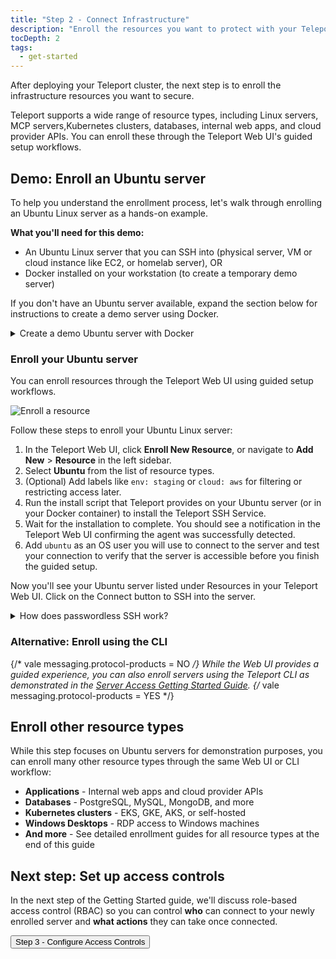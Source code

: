 ```yaml
---
title: "Step 2 - Connect Infrastructure"
description: "Enroll the resources you want to protect with your Teleport cluster."
tocDepth: 2
tags:
  - get-started
---
```



After deploying your Teleport cluster, the next step is to enroll the infrastructure resources you want to secure.

Teleport supports a wide range of resource types, including Linux servers, MCP servers,Kubernetes clusters, databases, internal web apps, and cloud provider APIs. You can enroll these through the Teleport Web UI's guided setup workflows.

## Demo: Enroll an Ubuntu server

To help you understand the enrollment process, let's walk through enrolling an Ubuntu Linux server as a hands-on example.

**What you'll need for this demo:**

- An Ubuntu Linux server that you can SSH into (physical server, VM or cloud instance like EC2, or homelab server), OR
- Docker installed on your workstation (to create a temporary demo server)

If you don't have an Ubuntu server available, expand the section below for instructions to create a demo server using Docker.

<details>
  <summary>Create a demo Ubuntu server with Docker</summary>

  To follow along with this guide, you can spin up a new Ubuntu server using Docker:

1. Open a terminal on your workstation.

1. Start a Docker container to create a server that you can enroll as a resource in your Teleport cluster:

   ```code
   $ docker run --interactive --tty ubuntu:24.04 /bin/bash
   ```

   This command starts a new shell session in a container running Ubuntu 24.04.

1. Run the following command to install `curl` and `telnet`:

   ```code
   $ apt update && apt install -y curl telnet
   ```

   The Teleport installation script requires both `curl` and `telnet` to be installed.

1. Create an alias for `sudo` since it's not installed on the Docker container:

   ```code
   $ alias sudo=""
   ```

   The Teleport installation script uses `sudo`, so this alias allows the script to run without errors.

   Keep this shell open. You'll use it in the next steps.

</details>

### Enroll your Ubuntu server

You can enroll resources through the Teleport Web UI using guided setup workflows.

![Enroll a resource](../../img/get-started/get-started-enroll-resources@2x.png)

Follow these steps to enroll your Ubuntu Linux server:

1. In the Teleport Web UI, click **Enroll New Resource**, or navigate to **Add New** > **Resource** in the left sidebar.
2. Select **Ubuntu** from the list of resource types.
3. (Optional) Add labels like `env: staging` or `cloud: aws` for filtering or restricting access later.
4. Run the install script that Teleport provides on your Ubuntu server (or in your Docker container) to install the Teleport SSH Service. 
5. Wait for the installation to complete. You should see a notification in the Teleport Web UI confirming the agent was successfully detected.
6. Add `ubuntu` as an OS user you will use to connect to the server and test your connection to verify that the server is accessible before you finish the guided setup.

Now you'll see your Ubuntu server listed under Resources in your Teleport Web UI. Click on the Connect button to SSH into the server.

<details>
  <summary>How does passwordless SSH work?</summary>

When you click **Connect** and choose the `ubuntu` user, here's what happens under the hood:

1. **Short-lived certificate authentication** - Teleport's Auth Service uses the short-lived identity certificate it issued when you logged in (typically valid for 12 hours). This certificate is signed by Teleport's internal Certificate Authority (CA) and includes your roles and allowed logins, defining exactly what you can access.
2. **The server trusts Teleport's CA** - When the Ubuntu server was enrolled, the Teleport Agent configured it to trust certificates signed by Teleport's CA instead of static SSH keys.
3. **Certificate-based access** - Your client presents that certificate, the server validates it against the trusted CA, and access is granted, with authorization enforced by the roles encoded in your certificate.

Teleport handles all the PKI complexity behind the scenes with automatic certificate issuance and expiration.

</details>

### Alternative: Enroll using the CLI

{/* vale messaging.protocol-products = NO */}
While the Web UI provides a guided experience, you can also enroll servers using the Teleport CLI as demonstrated in the [Server Access Getting Started Guide](../enroll-resources/server-access/getting-started.mdx).
{/* vale messaging.protocol-products = YES */}

## Enroll other resource types

While this step focuses on Ubuntu servers for demonstration purposes, you can enroll many other resource types through the same Web UI or CLI workflow:

- **Applications** - Internal web apps and cloud provider APIs
- **Databases** - PostgreSQL, MySQL, MongoDB, and more
- **Kubernetes clusters** - EKS, GKE, AKS, or self-hosted
- **Windows Desktops** - RDP access to Windows machines
- **And more** - See detailed enrollment guides for all resource types at the end of this guide

## Next step: Set up access controls

In the next step of the Getting Started guide, we'll discuss role-based access control (RBAC) so you can control **who** can connect to your newly enrolled server and **what actions** they can take once connected.

<div style={{ marginTop: 'var(--m-4)' }}>
  <Button style={{ padding: '0 var(--m-2)' }} as="link" href="../access/" variant="primary" shape="lg">Step 3 - Configure Access Controls <Icon name="arrowRight" inline size="sm"/></Button>
</div>